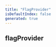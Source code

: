 ```yaml
---
title: "FlagProvider"
isDefaultIndex: false
generated: true
---
```



<!-- This file was generated from the CommandKit source. Do not modify. Instead, re-run the "docgen" script -->


## flagProvider

<GenerationInfo sourceFile="packages/commandkit/src/flags/feature-flags.ts" sourceLine="22" packageName="commandkit" />



